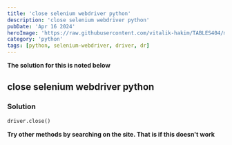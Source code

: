 ```yaml
---
title: 'close selenium webdriver python'
description: 'close selenium webdriver python'
pubDate: 'Apr 16 2024'
heroImage: 'https://raw.githubusercontent.com/vitalik-hakim/TABLES404/main/error_b/python.jpg'
category: 'python'
tags: [python, selenium-webdriver, driver, dr]
---
```


**The solution for this is noted below**

## close selenium webdriver python

### Solution

```python
driver.close()
```

**Try other methods by searching on the site. That is if this doesn't work**
